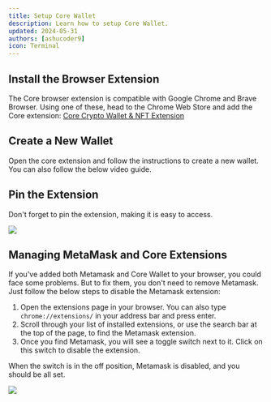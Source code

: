 ```yaml
---
title: Setup Core Wallet
description: Learn how to setup Core Wallet.
updated: 2024-05-31
authors: [ashucoder9]
icon: Terminal
---
```


## Install the Browser Extension

The Core browser extension is compatible with Google Chrome and Brave Browser. Using one of these, head to the Chrome Web Store and add the Core extension: [Core Crypto Wallet & NFT Extension](https://chromewebstore.google.com/detail/core-crypto-wallet-nft-ex/agoakfejjabomempkjlepdflaleeobhb)

<YouTube id="X3sVqXHdhnw" />

## Create a New Wallet

Open the core extension and follow the instructions to create a new wallet. You can also follow the below video guide.

<YouTube id="eczkjrGG_As" />

## Pin the Extension

Don't forget to pin the extension, making it is easy to access.

![](/course-images/customizing-evm/30.png)

## Managing MetaMask and Core Extensions

If you've added both Metamask and Core Wallet to your browser, you could face some problems. But to fix them, you don't need to remove Metamask. Just follow the below steps to disable the Metamask extension:

1. Open the extensions page in your browser. You can also type `chrome://extensions/` in your address bar and press enter.
2. Scroll through your list of installed extensions, or use the search bar at the top of the page, to find the Metamask extension.
3. Once you find Metamask, you will see a toggle switch next to it. Click on this switch to disable the extension.

When the switch is in the off position, Metamask is disabled, and you should be all set.

![](/course-images/customizing-evm/31.png)
